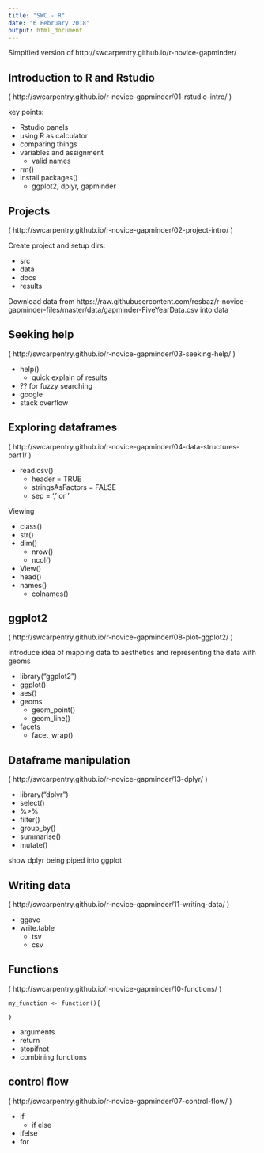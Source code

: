 ```yaml
---
title: "SWC - R"
date: "6 February 2018"
output: html_document
---
```


Simplfied version of http://swcarpentry.github.io/r-novice-gapminder/

## Introduction to R and Rstudio
  ( http://swcarpentry.github.io/r-novice-gapminder/01-rstudio-intro/ )

key points:

- Rstudio panels
- using R as calculator
- comparing things
- variables and assignment
  - valid names
- rm()
- install.packages()
    - ggplot2, dplyr, gapminder

## Projects
 ( http://swcarpentry.github.io/r-novice-gapminder/02-project-intro/ )

Create project and setup dirs:

- src
- data
- docs
- results

Download data from https://raw.githubusercontent.com/resbaz/r-novice-gapminder-files/master/data/gapminder-FiveYearData.csv into data

## Seeking help
  ( http://swcarpentry.github.io/r-novice-gapminder/03-seeking-help/ )

- help()
    - quick explain of results
- ?? for fuzzy searching
- google
- stack overflow

## Exploring dataframes
  ( http://swcarpentry.github.io/r-novice-gapminder/04-data-structures-part1/ )

- read.csv()
    - header = TRUE
    - stringsAsFactors = FALSE
    - sep = ',' or '\t'

Viewing

- class()
- str()
- dim()
    - nrow()
    - ncol()
- View()
- head()
- names()
    - colnames()


## ggplot2
  ( http://swcarpentry.github.io/r-novice-gapminder/08-plot-ggplot2/ )

Introduce idea of mapping data to aesthetics and representing the data with geoms

- library("ggplot2")
- ggplot()
- aes()
- geoms
    - geom_point()
    - geom_line()
- facets
    - facet_wrap()
  
## Dataframe manipulation
  ( http://swcarpentry.github.io/r-novice-gapminder/13-dplyr/ )

- library("dplyr")
- select()
- %>% 
- filter()
- group_by()
- summarise()
- mutate()

show dplyr being piped into ggplot

## Writing data
  ( http://swcarpentry.github.io/r-novice-gapminder/11-writing-data/ )

- ggave
- write.table
    - tsv
    - csv

## Functions
  ( http://swcarpentry.github.io/r-novice-gapminder/10-functions/ )

```
my_function <- function(){ 

}
```

- arguments
- return
- stopifnot
- combining functions

## control flow
  ( http://swcarpentry.github.io/r-novice-gapminder/07-control-flow/ )

- if
    - if else
- ifelse
- for
